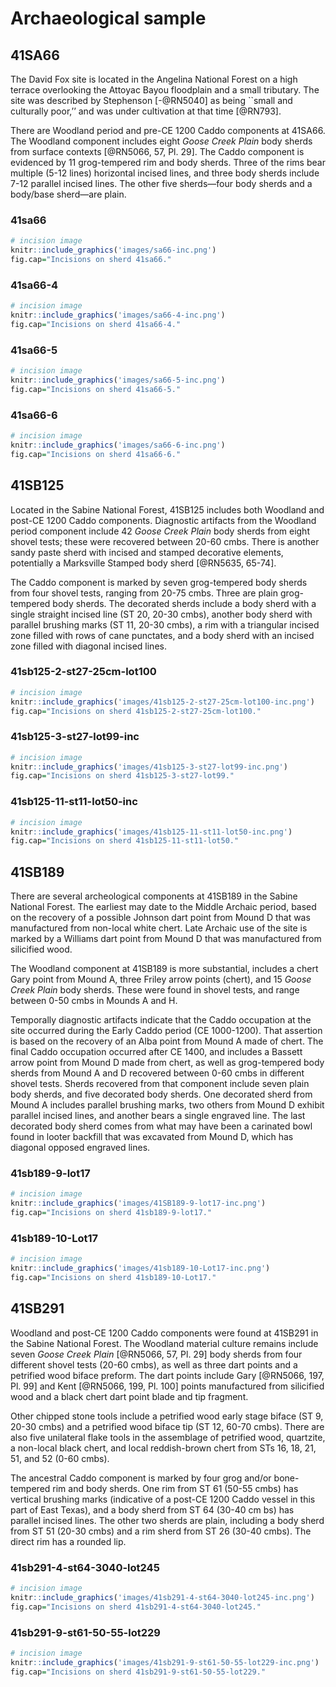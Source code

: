 # Archaeological sample

## 41SA66

The David Fox site is located in the Angelina National Forest on a high terrace overlooking the Attoyac Bayou floodplain and a small tributary. The site was described by Stephenson [-@RN5040] as being ``small and culturally poor,'' and was under cultivation at that time [@RN793].

There are Woodland period and pre-CE 1200 Caddo components at 41SA66. The Woodland component includes eight _Goose Creek Plain_ body sherds from surface contexts [@RN5066, 57, Pl. 29]. The Caddo component is evidenced by 11 grog-tempered rim and body sherds. Three of the rims bear multiple (5-12 lines) horizontal incised lines, and three body sherds include 7-12 parallel incised lines. The other five sherds---four body sherds and a body/base sherd---are plain.

### 41sa66

```r
# incision image
knitr::include_graphics('images/sa66-inc.png')
fig.cap="Incisions on sherd 41sa66."
```

### 41sa66-4

```r
# incision image
knitr::include_graphics('images/sa66-4-inc.png')
fig.cap="Incisions on sherd 41sa66-4."
```

### 41sa66-5

```r
# incision image
knitr::include_graphics('images/sa66-5-inc.png')
fig.cap="Incisions on sherd 41sa66-5."
```

### 41sa66-6

```r
# incision image
knitr::include_graphics('images/sa66-6-inc.png')
fig.cap="Incisions on sherd 41sa66-6."
```

## 41SB125

Located in the Sabine National Forest, 41SB125 includes both Woodland and post-CE 1200 Caddo components. Diagnostic artifacts from the Woodland period component include 42 _Goose Creek Plain_ body sherds from eight shovel tests; these were recovered between 20-60 cmbs. There is another sandy paste sherd with incised and stamped decorative elements, potentially a Marksville Stamped body sherd [@RN5635, 65-74]. 

The Caddo component is marked by seven grog-tempered body sherds from four shovel tests, ranging from 20-75 cmbs. Three are plain grog-tempered body sherds. The decorated sherds include a body sherd with a single straight incised line (ST 20, 20-30 cmbs), another body sherd with parallel brushing marks (ST 11, 20-30 cmbs), a rim with a triangular incised zone filled with rows of cane punctates, and a body sherd with an incised zone filled with diagonal incised lines.

### 41sb125-2-st27-25cm-lot100

```r
# incision image
knitr::include_graphics('images/41sb125-2-st27-25cm-lot100-inc.png')
fig.cap="Incisions on sherd 41sb125-2-st27-25cm-lot100."
```

### 41sb125-3-st27-lot99-inc

```r
# incision image
knitr::include_graphics('images/41sb125-3-st27-lot99-inc.png')
fig.cap="Incisions on sherd 41sb125-3-st27-lot99."
```

### 41sb125-11-st11-lot50-inc

```r
# incision image
knitr::include_graphics('images/41sb125-11-st11-lot50-inc.png')
fig.cap="Incisions on sherd 41sb125-11-st11-lot50."
```

## 41SB189

There are several archeological components at 41SB189 in the Sabine National Forest. The earliest may date to the Middle Archaic period, based on the recovery of a possible Johnson dart point from Mound D that was manufactured from non-local white chert. Late Archaic use of the site is marked by a Williams dart point from Mound D that was manufactured from silicified wood.

The Woodland component at 41SB189 is more substantial, includes a chert Gary point from Mound A, three Friley arrow points (chert), and 15 _Goose Creek Plain_ body sherds. These were found in shovel tests, and range between 0-50 cmbs in Mounds A and H.

Temporally diagnostic artifacts indicate that the Caddo occupation at the site occurred during the Early Caddo period (CE 1000-1200). That assertion is based on the recovery of an Alba point from Mound A made of chert. The final Caddo occupation occurred after CE 1400, and includes a Bassett arrow point from Mound D made from chert, as well as grog-tempered body sherds from Mound A and D recovered between 0-60 cmbs in different shovel tests. Sherds recovered from that component include seven plain body sherds, and five decorated body sherds. One decorated sherd from Mound A includes parallel brushing marks, two others from Mound D exhibit parallel incised lines, and another bears a single engraved line. The last decorated body sherd comes from what may have been a carinated bowl found in looter backfill that was excavated from Mound D, which has diagonal opposed engraved lines.

### 41sb189-9-lot17

```r
# incision image
knitr::include_graphics('images/41SB189-9-lot17-inc.png')
fig.cap="Incisions on sherd 41sb189-9-lot17."
```

### 41sb189-10-Lot17

```r
# incision image
knitr::include_graphics('images/41sb189-10-Lot17-inc.png')
fig.cap="Incisions on sherd 41sb189-10-Lot17."
```

## 41SB291

Woodland and post-CE 1200 Caddo components were found at 41SB291 in the Sabine National Forest. The Woodland material culture remains include seven _Goose Creek Plain_ [@RN5066, 57, Pl. 29] body sherds from four different shovel tests (20-60 cmbs), as well as three dart points and a petrified wood biface preform. The dart points include Gary [@RN5066, 197, Pl. 99] and Kent [@RN5066, 199, Pl. 100] points manufactured from silicified wood and a black chert dart point blade and tip fragment.

Other chipped stone tools include a petrified wood early stage biface (ST 9, 20-30 cmbs) and a petrified wood biface tip (ST 12, 60-70 cmbs). There are also five unilateral flake tools in the assemblage of petrified wood, quartzite, a non-local black chert, and local reddish-brown chert from STs 16, 18, 21, 51, and 52 (0-60 cmbs).

The ancestral Caddo component is marked by four grog and/or bone-tempered rim and body sherds. One rim from ST 61 (50-55 cmbs) has vertical brushing marks (indicative of a post-CE 1200 Caddo vessel in this part of East Texas), and a body sherd from ST 64 (30-40 cm bs) has parallel incised lines. The other two sherds are plain, including a body sherd from ST 51 (20-30 cmbs) and a rim sherd from ST 26 (30-40 cmbs). The direct rim has a rounded lip.

### 41sb291-4-st64-3040-lot245

```r
# incision image
knitr::include_graphics('images/41sb291-4-st64-3040-lot245-inc.png')
fig.cap="Incisions on sherd 41sb291-4-st64-3040-lot245."
```

### 41sb291-9-st61-50-55-lot229

```r
# incision image
knitr::include_graphics('images/41sb291-9-st61-50-55-lot229-inc.png')
fig.cap="Incisions on sherd 41sb291-9-st61-50-55-lot229."
```
